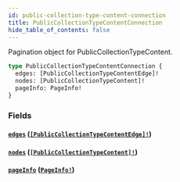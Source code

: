 ```yaml
---
id: public-collection-type-content-connection
title: PublicCollectionTypeContentConnection
hide_table_of_contents: false
---
```



Pagination object for PublicCollectionTypeContent.

```graphql
type PublicCollectionTypeContentConnection {
  edges: [PublicCollectionTypeContentEdge]!
  nodes: [PublicCollectionTypeContent]!
  pageInfo: PageInfo!
}
```


### Fields

#### [`edges`](#) ([`[PublicCollectionTypeContentEdge]!`](/developers/demandhq-apis/storefront-api/graphql/reference/objects/public-collection-type-content-edge))




#### [`nodes`](#) ([`[PublicCollectionTypeContent]!`](/developers/demandhq-apis/storefront-api/graphql/reference/objects/public-collection-type-content))




#### [`pageInfo`](#) ([`PageInfo!`](/developers/demandhq-apis/storefront-api/graphql/reference/objects/page-info))






